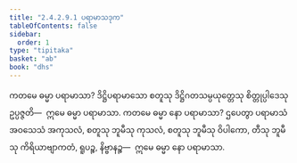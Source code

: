 ```yaml
---
title: "2.4.2.9.1 ပရာမာသဒုက"
tableOfContents: false
sidebar:
  order: 1
type: "tipitaka"
basket: "ab"
book: "dhs"
---
```



<DynamicBreadcrumb />

<Division number="1515" book="dhs" e="ch" v="29" p="285">

<Paragraph number="2226" book="dhs">
ကတမေ ဓမ္မာ ပရာမာသာ? ဒိဋ္ဌိပရာမာသော စတူသု ဒိဋ္ဌိဂတသမ္ပယုတ္တေသု စိတ္တုပ္ပါဒေသု ဥပ္ပဇ္ဇတိ—  ဣမေ ဓမ္မာ ပရာမာသာ.
</Paragraph>

</Division>
<Division number="1516" book="dhs" e="ch" v="29" p="285">

<Paragraph number="2227" book="dhs">
ကတမေ ဓမ္မာ နော ပရာမာသာ? ဌပေတွာ ပရာမာသံ အဝသေသံ အကုသလံ, စတူသု ဘူမီသု ကုသလံ, စတူသု ဘူမီသု ဝိပါကော, တီသု ဘူမီသု ကိရိယာဗျာကတံ, ရူပဉ္စ, နိဗ္ဗာနဉ္စ—  ဣမေ ဓမ္မာ နော ပရာမာသာ.
</Paragraph>
</Division>